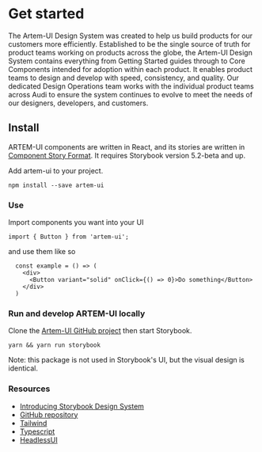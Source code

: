 <!-- Introduction.stories.mdx -->


<Meta title="Documentation/Introduction" />

# Get started

The Artem-UI Design System was created to help us build products for our
customers more efficiently. Established to be the single source of truth for
product teams working on products across the globe, the Artem-UI Design
System contains everything from Getting Started guides through to Core
Components intended for adoption within each product. It enables product
teams to design and develop with speed, consistency, and quality. Our
dedicated Design Operations team works with the individual product teams
across Audi to ensure the system continues to evolve to meet the needs of
our designers, developers, and customers.

## Install

ARTEM-UI components are written in React, and its stories are written in [Component Story Format](https://medium.com/storybookjs/component-story-format-66f4c32366df). It requires Storybook version 5.2-beta and up.

Add artem-ui to your project.

`npm install --save artem-ui`

### **Use**

Import components you want into your UI

`import { Button } from 'artem-ui';`

and use them like so

```
  const example = () => (
    <div>
      <Button variant="solid" onClick={() => 0}>Do something</Button>
    </div>
  )
```

### **Run and develop ARTEM-UI locally**

Clone the [Artem-UI GitHub project](https://github.com/silvi97lila/artem-ui) then start Storybook.

`yarn && yarn run storybook`

Note: this package is not used in Storybook's UI, but the visual design is identical.

### **Resources**

- [Introducing Storybook Design System](https://medium.com/storybookjs/introducing-storybook-design-system-23fd9b1ac3c0)
- [GitHub repository](https://github.com/silvi97lila/artem-ui)
- [Tailwind](https://tailwindcss.com/)
- [Typescript](https://www.typescriptlang.org/)
- [HeadlessUI](https://headlessui.com/)
